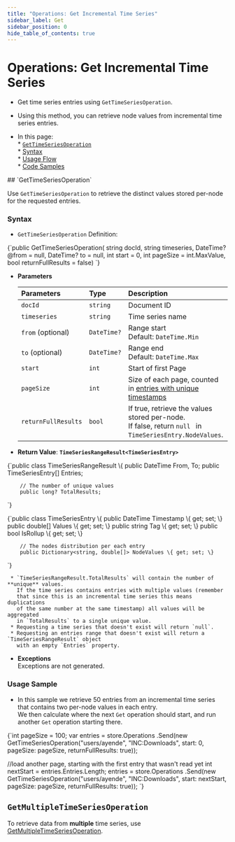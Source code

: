 ```yaml
---
title: "Operations: Get Incremental Time Series"
sidebar_label: Get
sidebar_position: 0
hide_table_of_contents: true
---
```



# Operations: Get Incremental Time Series
<Admonition type="note" title="Note">

* Get time series entries using `GetTimeSeriesOperation`.  
* Using this method, you can retrieve node values from incremental time series entries.  

* In this page:  
      * [`GetTimeSeriesOperation`](../../../../../document-extensions/timeseries/incremental-time-series/client-api/operations/get.mdx#gettimeseriesoperation)  
         * [Syntax](../../../../../document-extensions/timeseries/incremental-time-series/client-api/operations/get.mdx#syntax)  
         * [Usage Flow](../../../../../document-extensions/timeseries/incremental-time-series/client-api/operations/get.mdx#usage-flow)  
         * [Code Samples](../../../../../document-extensions/timeseries/incremental-time-series/client-api/operations/get.mdx#usage-sample)  

</Admonition>
## `GetTimeSeriesOperation`

Use `GetTimeSeriesOperation` to retrieve the distinct values stored per-node for the requested entries.  
### Syntax

* `GetTimeSeriesOperation` Definition:  
<TabItem value="incremental_declaration_GetTimeSeriesOperation" label="incremental_declaration_GetTimeSeriesOperation">
<CodeBlock language="csharp">
{`public GetTimeSeriesOperation(
    string docId, string timeseries, DateTime? @from = null,
    DateTime? to = null, int start = 0, int pageSize = int.MaxValue, 
    bool returnFullResults = false)
`}
</CodeBlock>
</TabItem>

* **Parameters**  

    | Parameters | Type | Description |
    |:-------------|:-------------|:-------------|
    | `docId` | `string` | Document ID |
    | `timeseries` | `string` | Time series name |
    | `from` (optional) | `DateTime?` | Range start  <br/> Default: `DateTime.Min` ||
    | `to` (optional) | `DateTime?` | Range end  <br/> Default: `DateTime.Max` ||
    | `start` | `int` | Start of first Page |
    | `pageSize` | `int` | Size of each page, counted in [entries with unique timestamps](../../../../../document-extensions/timeseries/incremental-time-series/overview.mdx#incremental-time-series-structure) |
    | `returnFullResults` | `bool` | If true, retrieve the values stored per-node. <br/> If false, return `null ` in `TimeSeriesEntry.NodeValues`. |
     

* **Return Value**: **`TimeSeriesRangeResult<TimeSeriesEntry>`**  
<TabItem value="csharp" label="csharp">
<CodeBlock language="csharp">
{`public class TimeSeriesRangeResult 
    \{
        public DateTime From, To;
        public TimeSeriesEntry[] Entries;
        
        // The number of unique values
        public long? TotalResults; 
        
`}
</CodeBlock>
</TabItem>

<TabItem value="csharp" label="csharp">
<CodeBlock language="csharp">
{`public class TimeSeriesEntry 
    \{
        public DateTime Timestamp \{ get; set; \}
        public double[] Values \{ get; set; \}
        public string Tag \{ get; set; \}
        public bool IsRollup \{ get; set; \}
        
        // The nodes distribution per each entry
        public Dictionary<string, double[]> NodeValues \{ get; set; \} 
`}
</CodeBlock>
</TabItem>

     * `TimeSeriesRangeResult.TotalResults` will contain the number of **unique** values.  
       If the time series contains entries with multiple values (remember 
       that since this is an incremental time series this means duplications 
       of the same number at the same timestamp) all values will be aggregated 
       in `TotalResults` to a single unique value.  
     * Requesting a time series that doesn't exist will return `null`.  
     * Requesting an entries range that doesn't exist will return a `TimeSeriesRangeResult` object 
       with an empty `Entries` property.  

* **Exceptions**  
  Exceptions are not generated.  
### Usage Sample

* In this sample we retrieve 50 entries from an incremental time series that contains 
  two per-node values in each entry.  
  We then calculate where the next `Get` operation should start, and run another `Get` 
  operation starting there.  
<TabItem value="incremental_GetTimeSeriesOperation" label="incremental_GetTimeSeriesOperation">
<CodeBlock language="csharp">
{`int pageSize = 100;
var entries = store.Operations
                  .Send(new GetTimeSeriesOperation("users/ayende",
                   "INC:Downloads", start: 0, pageSize: pageSize, 
                   returnFullResults: true));

//load another page, starting with the first entry that wasn't read yet
int nextStart = entries.Entries.Length;
entries = store.Operations
                  .Send(new GetTimeSeriesOperation("users/ayende",
                   "INC:Downloads", start: nextStart, pageSize: pageSize, 
                   returnFullResults: true));
`}
</CodeBlock>
</TabItem>  



## `GetMultipleTimeSeriesOperation`

To retrieve data from **multiple** time series, 
use [GetMultipleTimeSeriesOperation](../../../../../document-extensions/timeseries/client-api/operations/get.mdx#getmultipletimeseriesoperation).  




